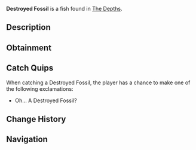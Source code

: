 {{FishInfobox
|image          = Destroyed Fossil.png
|rarity         = Trash
|sea            = First Sea
|location       = [[The Depths]]
|sublocation    = 
|sources        = Crab Cage, Fishing Rod
|radar_location = 
|xp             = 20
|weather        = 
|time           = Day
|season         = 
|bait           = 
|base_weight    = 4.5
|base_value     = 35
|weight_range   = 3.5
|base_chance    = 35
|base_resil     = 100
}}
'''Destroyed Fossil''' is a {{Rarity|Trash}} fish found in [[The Depths]].

== Description ==
{{Description|A Destroyed Fossil... How much would this sell for?|Bestiary Entry}}

== Obtainment ==
{{Fish Availability|
The Depths
The Depths/Absolute Darkness
|top_rods      = 
Ethereal Prism Rod\226988.6\17439.35;
Leviathan's Fang Rod\211222.67\11209.89;
Fast Rod\201225.78\8379.54;
No-Life Rod\199020.93\8286.94;
Seraphic Rod\198237.45\8254.32;
Training Rod\189438.73\31073.95;
Fortune Rod\126129.7\10601.35;
Nocturnal Rod\35390.34\28122.38;
Challenger's Rod\181449.22\7555.28;
Rod Of The Forgotten Fang\181018.67\7537.35;
Verdant Shear Rod\169630.86\7063.18;
Zeus Rod\169195.91\7045.07;
Rod Of The Exalted One\165048.01\7893.15;
Rod Of The Depths\164912.3\6866.71;
Blazebringer Rod\159758.79\6652.12;
Depthseeker Rod\154763.45\6444.12;
Avalanche Rod\139144.75\5793.78;
Free Spirit Rod\138397.15\5762.65;
Trident Rod\137764.5\5736.31;
Volcanic Rod\128508.23\5350.89;
Steady Rod\84416.06\2509.8
|recommended   = Ethereal Prism Rod
}}

== Catch Quips ==
When catching a Destroyed Fossil, the player has a chance to make one of the following exclamations:
* Oh... A Destroyed Fossil?

== Change History ==
{{Change History|{{subst:Current Version}}}}

== Navigation ==
{{Fish Navbox|The Depths}}